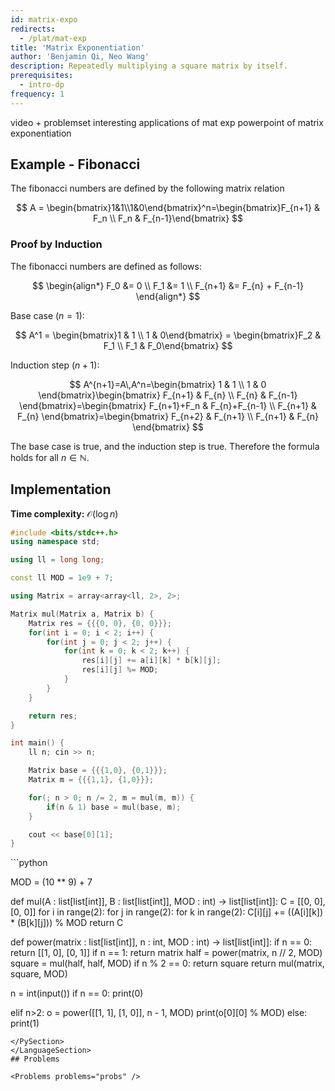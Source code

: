 ```yaml
---
id: matrix-expo
redirects:
  - /plat/mat-exp
title: 'Matrix Exponentiation'
author: 'Benjamin Qi, Neo Wang'
description: Repeatedly multiplying a square matrix by itself.
prerequisites:
  - intro-dp
frequency: 1
---
```


<Resources>
	<Resource source="CP2" title="5.9 - Powers of a Square Matrix" />
	<Resource source="CPH" title="23 - Matrices" />
	<Resource
		source="CF"
		url="https://codeforces.com/blog/entry/80195"
		title="Errichto - Matrix Exponentiation"
		starred
	>
		video + problemset
	</Resource>
	<Resource
		source="CF"
		title="Cool tricks using Matrix Exponential"
		url="https://codeforces.com/blog/entry/43225"
	>
		interesting applications of mat exp
	</Resource>
	<Resource
		source="Mostafa"
		title="Matrix Power Applications"
		url="https://github.com/mostafa-saad/ArabicCompetitiveProgramming/blob/master/04%20Math/Algorithms_Number_Theory_06_Matrix_Power_Applications.pptx"
	>
		powerpoint of matrix exponentiation
	</Resource>
</Resources>


## Example - Fibonacci

<FocusProblem problem='sample' />

The fibonacci numbers are defined by the following matrix relation

$$
A = \begin{bmatrix}1&1\\1&0\end{bmatrix}^n=\begin{bmatrix}F_{n+1} & F_n \\ F_n & F_{n-1}\end{bmatrix}
$$

### Proof by Induction

The fibonacci numbers are defined as follows:

$$
\begin{align*}
F_0 &= 0 \\
F_1 &= 1 \\
F_{n+1} &= F_{n} + F_{n-1}
\end{align*}
$$

Base case ($n=1$):

$$
A^1 = \begin{bmatrix}1 & 1 \\ 1 & 0\end{bmatrix} = \begin{bmatrix}F_2 & F_1 \\ F_1 & F_0\end{bmatrix}
$$

Induction step ($n+1$):

$$
A^{n+1}=A\,A^n=\begin{bmatrix}
1 & 1 \\ 1 & 0
\end{bmatrix}\begin{bmatrix}
F_{n+1} & F_{n} \\ F_{n} & F_{n-1}
\end{bmatrix}=\begin{bmatrix}
F_{n+1}+F_n & F_{n}+F_{n-1} \\  F_{n+1} & F_{n}
\end{bmatrix}=\begin{bmatrix}
F_{n+2} & F_{n+1} \\ F_{n+1} & F_{n}
\end{bmatrix}
$$

The base case is true, and the induction step is true. Therefore the formula
holds for all $n \in \mathbb{N}$.

<LanguageSection>

<CPPSection>

## Implementation

**Time complexity:** $\mathcal{O}(\log n)$

```cpp
#include <bits/stdc++.h>
using namespace std;

using ll = long long;

const ll MOD = 1e9 + 7;

using Matrix = array<array<ll, 2>, 2>;

Matrix mul(Matrix a, Matrix b) {
	Matrix res = {{{0, 0}, {0, 0}}};
	for(int i = 0; i < 2; i++) {
		for(int j = 0; j < 2; j++) {
			for(int k = 0; k < 2; k++) {
				res[i][j] += a[i][k] * b[k][j];
				res[i][j] %= MOD;
			}
		}
	}

	return res;
}

int main() {
	ll n; cin >> n;

	Matrix base = {{{1,0}, {0,1}}};
	Matrix m = {{{1,1}, {1,0}}};

	for(; n > 0; n /= 2, m = mul(m, m)) {
		if(n & 1) base = mul(base, m);
	}

	cout << base[0][1];
}
```
</CPPSection>

<PySection>
```python

MOD = (10 ** 9) + 7

def mul(A : list[list[int]], B : list[list[int]], MOD : int) -> list[list[int]]:
    C = [[0, 0], [0, 0]]
    for i in range(2):
        for j in range(2):
            for k in range(2):
                C[i][j] += ((A[i][k]) * (B[k][j])) % MOD
    return C

def power(matrix : list[list[int]], n : int, MOD : int) -> list[list[int]]:
    if n == 0:
        return [[1, 0], [0, 1]]
    if n == 1:
        return matrix
    half = power(matrix, n // 2, MOD)
    square = mul(half, half, MOD)
    if n % 2 == 0:
        return square
    return mul(matrix, square, MOD)
 
 
n = int(input())
if n == 0:
  print(0)
 
elif n>2:
    o = power([[1, 1], [1, 0]], n - 1, MOD)
    print(o[0][0] % MOD)
else:
    print(1)

```
</PySection>
</LanguageSection>
## Problems

<Problems problems="probs" />
